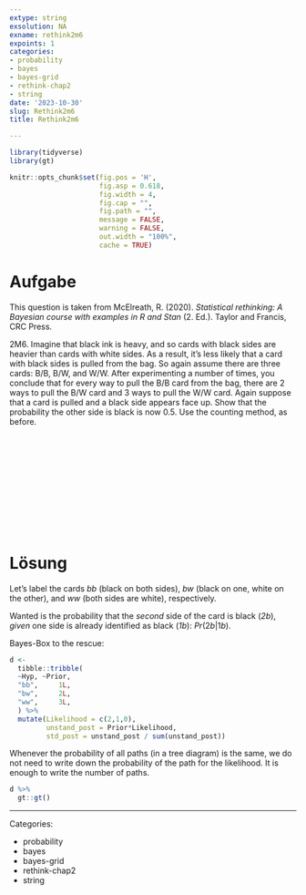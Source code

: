 ```yaml
---
extype: string
exsolution: NA
exname: rethink2m6
expoints: 1
categories:
- probability
- bayes
- bayes-grid
- rethink-chap2
- string
date: '2023-10-30'
slug: Rethink2m6
title: Rethink2m6

---
```




```r
library(tidyverse)
library(gt)
```


```r
knitr::opts_chunk$set(fig.pos = 'H',
                      fig.asp = 0.618,
                      fig.width = 4,
                      fig.cap = "", 
                      fig.path = "",
                      message = FALSE,
                      warning = FALSE,
                      out.width = "100%",
                      cache = TRUE)
```








# Aufgabe

This question is taken from McElreath, R. (2020). *Statistical rethinking: A Bayesian course with examples in R and Stan* (2. Ed.). Taylor and Francis, CRC Press.


2M6. Imagine that black ink is heavy, and so cards with black sides are heavier than cards with white sides. As a result, it’s less likely that a card with black sides is pulled from the bag. So again assume there are three cards: B/B, B/W, and W/W. After experimenting a number of times, you conclude that for every way to pull the B/B card from the bag, there are 2 ways to pull the B/W card and 3 ways to pull the W/W card. Again suppose that a card is pulled and a black side appears face up. Show that the probability the other side is black is now 0.5. Use the counting method, as before.


</br>
</br>
</br>
</br>
</br>
</br>
</br>
</br>
</br>
</br>

# Lösung


Let's label the cards *bb* (black on both sides), *bw* (black on one, white on the other), and *ww* (both sides are white), respectively.

Wanted is the probability that the *second* side of the card is black (*2b*), *given* one side is already identified as black (*1b*): $Pr(2b|1b)$.


Bayes-Box to the rescue:

```r
d <-
  tibble::tribble(
  ~Hyp, ~Prior,
  "bb",     1L, 
  "bw",     2L,   
  "ww",     3L, 
  ) %>% 
  mutate(Likelihood = c(2,1,0),
         unstand_post = Prior*Likelihood,
         std_post = unstand_post / sum(unstand_post))
```


Whenever the probability of all paths (in a tree diagram) is the same, we do not need to write down the probability of the path for the likelihood. It is enough to write the number of paths.

```r
d %>% 
  gt::gt()
```





---

Categories: 

- probability
- bayes
- bayes-grid
- rethink-chap2
- string

